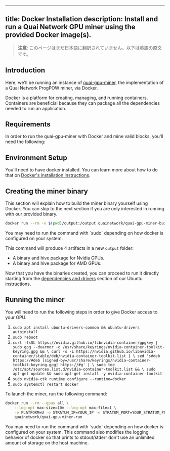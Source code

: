 <!-- AUTO-GENERATED-CONTENT:START (ENGLISH-COPY) -->
---
title: Docker Installation
description: Install and run a Quai Network GPU miner using the provided Docker image(s).
---

> **注意**: このページはまだ日本語に翻訳されていません。以下は英語の原文です。

## Introduction

Here, we'll be running an instance of [quai-gpu-miner](https://github.com/dominant-strategies/quai-gpu-miner), the implementation of a Quai Network ProgPOW miner, via Docker.

Docker is a platform for creating, managing, and running containers. Containers are beneficial because they can package all the dependencies needed to run an application.

## Requirements

In order to run the quai-gpu-miner with Docker and mine valid blocks, you'll need the following:

<CardGroup cols={3}>
	<Card
		title='Synced go-quai node'
		href='/guides/client/node'
		icon='computer'
	/>
	<Card
		title='Configured Stratum proxy'
		href='/guides/client/stratum'
		icon='router'
	/>
	<Card
		title='NVIDIA or AMD GPU'
		icon='microchip'
	/>
	<Card
		title='4GB+ of RAM'
		icon='usb-drive'
	/>
</CardGroup>

## Environment Setup

You'll need to have docker installed. You can learn more about how to do that on [Docker's installation instructions](https://docs.docker.com/engine/install/).

## Creating the miner binary

This section will explain how to build the miner binary yourself using Docker. You can skip to the next section if you are only interested in running with our provided binary.

```bash
docker run --rm -v $(pwd)/output:/output quainetwork/quai-gpu-miner-build
```

<Note>
    You may need to run the command with `sudo` depending on how docker is configured on your system.
</Note>

This command will produce 4 artifacts in a new `output` folder:
- A binary and hive package for Nvidia GPUs.
- A binary and hive package for AMD GPUs.

Now that you have the binaries created, you can proceed to run it directly starting from the [dependencies and drivers](https://docs.qu.ai/guides/miner/ubuntu#dependencies-and-drivers) section of our Ubuntu instructions.

## Running the miner

You will need to run the following steps in order to give Docker access to your GPU.

1. `sudo apt install ubuntu-drivers-common && ubuntu-drivers autoinstall`
2. `sudo reboot`
3. `curl -fsSL https://nvidia.github.io/libnvidia-container/gpgkey | sudo gpg --dearmor -o /usr/share/keyrings/nvidia-container-toolkit-keyring.gpg && \
    curl -s -L https://nvidia.github.io/libnvidia-container/stable/deb/nvidia-container-toolkit.list | \
    sed 's#deb https://#deb [signed-by=/usr/share/keyrings/nvidia-container-toolkit-keyring.gpg] https://#g' | \
    sudo tee /etc/apt/sources.list.d/nvidia-container-toolkit.list && \
    sudo apt-get update && sudo apt-get install -y nvidia-container-toolkit`
4. `sudo nvidia-ctk runtime configure --runtime=docker`
5. `sudo systemctl restart docker`

To launch the miner, run the following command:
```bash
docker run --rm --gpus all \
    --log-opt max-size=10m --log-opt max-file=1 \
    -e PLATFORM=U -e STRATUM_IP=YOUR_IP -e STRATUM_PORT=YOUR_STRATUM_PORT \
    quainetwork/quai-gpu-miner-run
```

<Note>
    You may need to run the command with `sudo` depending on how docker is configured on your system.
</Note>

<Note> 
    This command also modifies the logging behavior of docker so that prints to stdout/stderr don't use an unlimited amount of storage on the host machine.
</Note>
